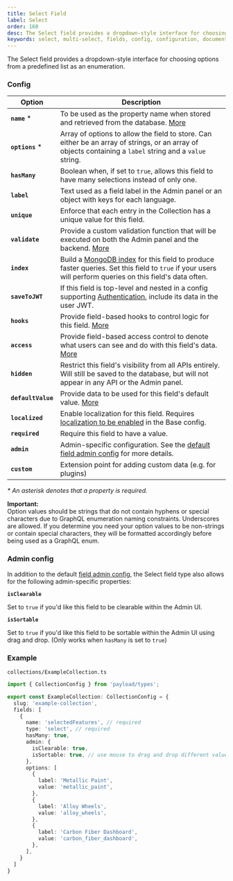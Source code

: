 ```yaml
---
title: Select Field
label: Select
order: 160
desc: The Select field provides a dropdown-style interface for choosing options from a predefined list. Learn how to use Select fields, see examples and options.
keywords: select, multi-select, fields, config, configuration, documentation, Content Management System, cms, headless, javascript, node, react, express
---
```


<Banner>
  The Select field provides a dropdown-style interface for choosing options from
  a predefined list as an enumeration.
</Banner>

<LightDarkImage 
  srcLight='https://payloadcms.com/images/docs/fields/select.png'
  srcDark='https://payloadcms.com/images/docs/fields/select-dark.png'
  alt='Shows a Select field in the Payload admin panel'
  caption='Admin panel screenshot of a Select field'
/>

### Config

| Option             | Description                                                                                                                                                                                         |
| ------------------ |-----------------------------------------------------------------------------------------------------------------------------------------------------------------------------------------------------|
| **`name`** \*      | To be used as the property name when stored and retrieved from the database. [More](/docs/fields/overview#field-names)                                                                              |
| **`options`** \*   | Array of options to allow the field to store. Can either be an array of strings, or an array of objects containing a `label` string and a `value` string.                                           |
| **`hasMany`**      | Boolean when, if set to `true`, allows this field to have many selections instead of only one.                                                                                                      |
| **`label`**        | Text used as a field label in the Admin panel or an object with keys for each language.                                                                                                             |
| **`unique`**       | Enforce that each entry in the Collection has a unique value for this field.                                                                                                                        |
| **`validate`**     | Provide a custom validation function that will be executed on both the Admin panel and the backend. [More](/docs/fields/overview#validation)                                                        |
| **`index`**        | Build a [MongoDB index](https://docs.mongodb.com/manual/indexes/) for this field to produce faster queries. Set this field to `true` if your users will perform queries on this field's data often. |
| **`saveToJWT`**    | If this field is top-level and nested in a config supporting [Authentication](/docs/authentication/config), include its data in the user JWT.                                                       |
| **`hooks`**        | Provide field-based hooks to control logic for this field. [More](/docs/fields/overview#field-level-hooks)                                                                                          |
| **`access`**       | Provide field-based access control to denote what users can see and do with this field's data. [More](/docs/fields/overview#field-level-access-control)                                             |
| **`hidden`**       | Restrict this field's visibility from all APIs entirely. Will still be saved to the database, but will not appear in any API or the Admin panel.                                                    |
| **`defaultValue`** | Provide data to be used for this field's default value. [More](/docs/fields/overview#default-values)                                                                                                |
| **`localized`**    | Enable localization for this field. Requires [localization to be enabled](/docs/configuration/localization) in the Base config.                                                                     |
| **`required`**     | Require this field to have a value.                                                                                                                                                                 |
| **`admin`**        | Admin-specific configuration. See the [default field admin config](/docs/fields/overview#admin-config) for more details.                                                                            |
| **`custom`**       | Extension point for adding custom data (e.g. for plugins)                                                                                                                                           |

_\* An asterisk denotes that a property is required._

<Banner type="warning">
  <strong>Important:</strong>
  <br />
  Option values should be strings that do not contain hyphens or special
  characters due to GraphQL enumeration naming constraints. Underscores are
  allowed. If you determine you need your option values to be non-strings or
  contain special characters, they will be formatted accordingly before being
  used as a GraphQL enum.
</Banner>

### Admin config

In addition to the default [field admin config](/docs/fields/overview#admin-config), the Select field type also allows for the following admin-specific properties:

**`isClearable`**

Set to `true` if you'd like this field to be clearable within the Admin UI.

**`isSortable`**

Set to `true` if you'd like this field to be sortable within the Admin UI using drag and drop. (Only works when `hasMany` is set to `true`)

### Example

`collections/ExampleCollection.ts`
```ts
import { CollectionConfig } from 'payload/types';

export const ExampleCollection: CollectionConfig = {
  slug: 'example-collection',
  fields: [
    {
      name: 'selectedFeatures', // required
      type: 'select', // required
      hasMany: true,
      admin: {
        isClearable: true,
        isSortable: true, // use mouse to drag and drop different values, and sort them according to your choice
      },
      options: [
        {
          label: 'Metallic Paint',
          value: 'metallic_paint',
        },
        {
          label: 'Alloy Wheels',
          value: 'alloy_wheels',
        },
        {
          label: 'Carbon Fiber Dashboard',
          value: 'carbon_fiber_dashboard',
        },
      ],
    }
  ]
}

```
